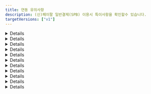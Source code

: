 ```yaml
---
title: 연동 유의사항
description: (신)페이팔 일반결제(SPB) 이용시 특이사항을 확인할수 있습니다.
targetVersions: ["v1"]
---
```




<Details>
  <p slot="summary">결제수단을 알수 없음</p>

  페이팔을 통해 카드 결제 외 BanContact, BLIK, eps, giropay 등 다양한 결제 수단으로 결제가 가능하지만,
  <mark style="color:red;">**페이팔이 승인 된 결제 수단을 알려주지 않기 때문**</mark>에 페이팔의 모든 결제 건의 결제 수단은 paypal로 일괄 저장됩니다.
</Details>

<Details>
  <p slot="summary">할부 결제 여부와 할부 개월수를 알 수 없음</p>

  Pay Later를 이용하면 할부 결제가 가능합니다. 하지만 <mark style="color:red;">**페이팔이 승인 된 할부 정보를 알려주지 않기 때문**</mark>에
  실제로 할부로 결제가 됐는지, 됐다면 몇 개월 할부로 결제 됐는지 알 수 없습니다.
</Details>

<Details>
  <p slot="summary">접속한 국가에 따라 렌더링 되는 결제 버튼이 다름</p>

  페이팔은 <mark style="color:red;">**구매자가 접속한 나라에 따라 이용 가능한 결제 수단이 달라지는 방식**</mark>입니다.
  따라서 구매자가 접속한 나라에 따라 렌더링 되는 버튼의 종류와 개수가 달라집니다.

  <div class="items-center gap-2 md:flex">
    <Figure src="/gitbook-assets/ko/image (3) (1).png" />

    <Figure src="/gitbook-assets/ko/image (47).png" />
  </div>
</Details>

<Details>
  <p slot="summary">회원 / 비회원 결제 플로우가 다름</p>

  페이팔은 네이버페이와 같이 구매자가 페이팔에 가입한 계정으로 로그인한 후
  등록된 결제 수단(없다면 새로 등록 또는 카드 정보 직접 입력)으로 결제를 하는 방식입니다.

  페이팔에 가입되어있지 않은 구매자도 비회원으로 결제가 가능하지만,
  회원으로 로그인했을 때와 사용 가능한 결제 수단과 렌더링 되는 결제창에 다소 차이가 있습니다.
  회원 / 비회원간 적용/사용 가능한 기능 차이를 간략하게 정리하면 아래와 같습니다.

  <Figure src="/gitbook-assets/ko/image (38).png" />
</Details>

<Details>
  <p slot="summary">Pay Later 버튼은 enable-funding 파라미터에 반드시 paylater를 넣어야 렌더링 됨</p>

  페이팔은 할부 결제를 Pay Later로 부르고 있습니다.
  포트원은 Pay Later를 버튼 형태로 제공하고 있으며, **해당 버튼을 렌더링 하기 위해서는 enable-funding 파라미터에 `paylater` 값을 반드시 넣어주셔야** 합니다.
  넣지 않으면 Pay Later를 지원하는 국가에서 접속한다고 하더라도 자동으로 렌더링 되지 않습니다. (단, 미국 제외)

  ```tsx
  IMP.loadUI({
    // ...중략
    bypass: {
      paypal_v2: {
        //  ...중략
        "enable-funding": "paylater",
      },
    },
  });
  ```

  Pay Later Button은 기본적으로 **구매자가 접속한 국가에 따라 해당 국가에 맞는 버튼이 렌더링** 되며,
  **Pay Later 기능을 제공하지 않는 국가에서 접속했을 땐** enable-funding 파라미터에 `paylater` 값을 전달해도 **Pay Later 버튼이 렌더링되지 않**습니다.

  <Figure src="/gitbook-assets/ko/image (23) (1).png" caption="접속 국가: 벨기에 enable-funding: “paylater” → 아무 버튼도 렌더링 되지 않음" />

  <Figure src="/gitbook-assets/ko/image (12).png" caption="접속 국가: 프랑스  enable-funding: “paylater” → 4X Paypal 버튼이 렌더링 됨" />

  <Figure src="/gitbook-assets/ko/image (15) (1).png" caption="접속 국가: 이탈리아 enable-funding: “paylater” → Paga in 3 rate 버튼이 렌더링 됨" />
</Details>

<Details>
  <p slot="summary">Pay Later를 지원하는 국가 별로 페이팔 계정을 별도로 만들어야 함</p>

  Pay Later로 결제가 가능한 국가와 통화는 매우 제한적이며 그 방식 또한 국가 별로 상이합니다. 자세한 내용은 아래 국가별 정책을 참고해주세요.

  - **US(미국) / USD(달러)**

    - Pay in 4

      Eligible US buyers can pay in four interest-free payments for purchases of $30 to $1,500.

      30 \~ 1,500 달러 결제시에 4개월 무이자 할부

      - 자세히 보기 (ex. 700달러 결제)

        <Figure src="https://s3-us-west-2.amazonaws.com/secure.notion-static.com/acc5bc45-cafc-4e75-a524-e450957505ce/Untitled.png" />

    - Pay Monthly

      Eligible US buyers can pay in 6, 12, or 24 monthly installments for purchases of $199 to $10,000.

      199 \~ 10,000 달러 결제시 6, 12, 24개월 (유이자) 할부 중 선택하는 방식

      - 자세히 보기 (ex. 700달러 결제)

        <Figure src="https://s3-us-west-2.amazonaws.com/secure.notion-static.com/c7c3f372-0a34-41f0-a815-2d5c3b9d6308/Untitled.png" />

  - **AU(호주) / AUD(호주 달러)**

    - Pay in 4

      Pay Later in Australia includes Pay in 4, which eligible AU buyers can use to pay in four interest-free payments for purchases of $30 to $2,000 AUD. The first payment is due at the time of the transaction, and subsequent payments are due every two weeks.

      30 \~ 2,000 호주 달러까지의 결제 건에 대해 2주마다 4번에 걸쳐 결제

      - 자세히 보기 (ex. AUD 호주 달러 결제)

        <Figure src="https://s3-us-west-2.amazonaws.com/secure.notion-static.com/f4f4c7d2-cf5d-4866-b01b-8995bbf84b69/Untitled.png" />

  - **GE(독일) / EUR(유로화)**

    - PayPal Ratenzahlung

      Eligible German buyers can pay in 3, 6, 12, or 24 monthly installments for purchases of 99€ to 5,000€.

      99 \~ 5,000 유로까지의 결제 건에 대해 3, 6, 12, 24개월 (유이자) 할부 중 선택하는 방식

      - 자세히 보기 (ex. 700 유로 결제)

        <Figure src="https://s3-us-west-2.amazonaws.com/secure.notion-static.com/31cf7e44-e640-438f-9622-96c75852d8c0/Untitled.png" />

    - Pay in 30

      Eligible German buyers can pay within 30 days for purchases of 1€ to 1,000€.

      1 \~ 1,000 유로까지의 결제 건에 대해 30일 안에 결제하는 방식. 30일 안에 자동으로 결제 될 은행 계좌(IBAN, International Bank Account Number)를 등록해야 한다.

  - **ES(스페인) / EUR(유로화)**

    - Pay in 3 installments

      Pay Later in Spain includes Pay in 3 instalments, which eligible buyers in Spain can use to pay in three interest-free payments for purchases of 30€ – 2,000€. The first payment is due at the time of the transaction, and subsequent payments are due every month.

      30 \~ 2,000 유료까지의 결제 건에 대해 3개월 무이자 할부

      - 자세히 보기 (ex. 700 유로 결제)

        <Figure src="https://s3-us-west-2.amazonaws.com/secure.notion-static.com/2f9b28c1-8827-4379-8334-3556c29f864f/Untitled.png" />

  - **IT(이탈리아) / EUR(유로화)**

    - Pay in 3 installments

      Pay Later in Italy includes Pay in 3 installments, which eligible buyers in Italy can use to pay in three interest-free payments for purchases of 30€ – 2,000€. The first payment is due at the time of the transaction, and subsequent payments are due every month.

      30 \~ 2,000 유료까지의 결제 건에 대해 3개월 무이자 할부

      - 자세히 보기 (ex. 700 유로 결제)

        <Figure src="https://s3-us-west-2.amazonaws.com/secure.notion-static.com/897a5e73-1301-4f45-af1a-a6638a946181/Untitled.png" />

  - **FR(프랑스) / EUR(유로화)**

    - Pay in 4X

      Pay Later in France includes Pay in 4X, which is an installment offer that allows consumers to spread the cost of a purchases across four equal payments for transactions between 30€ – 2,000€. The first payment is due at the time of the transaction. The subsequent payments spread across 90 days.

      30 \~ 2,000유로까지의 결제 금액에 대해 90일에 걸쳐 4번 분할 무이자 결제

      - 자세히 보기 (ex. 700유로 결제)

        <Figure src="https://s3-us-west-2.amazonaws.com/secure.notion-static.com/8b2f9dd7-8301-4435-b4f0-db4cfe9eb95f/Untitled.png" />

  - **GB(영국) / GBP(영국 파운드화)**

    - Pay in 3

      Eligible UK buyers can pay in three interest-free payments for purchases of £30 – £2,000.

      30 \~ 2,000 파운드까지의 결제 금액에 대해 3개월 무이자 할부

      - 자세히 보기(ex. 700 파운드 결제)

        <Figure src="https://s3-us-west-2.amazonaws.com/secure.notion-static.com/b570364a-807e-48df-89f5-a4b6e56aa8a4/Untitled.png" />

    - PayPal Credit - Eligible UK buyers receive a revolving line of credit that they can use to pay over time. PayPal Credit offers either 0% interest for 4 months on purchases over £99 or a merchant-specific Installment offers. For the 0% interest for 4 months offer, any remaining balance due after the promotional period or any transactions under £99 are charged interest at the standard variable rate. Terms and conditions apply.

      99 파운드 이상의 결제 금액에 대해 첫 4개월 간 무이자 할부. 4개월 이상 할부 결제 시 5개월째부터는 유이자 할부 적용

  즉, 예를 들어 고객사가 독일, 스페인, 이탈리아 이렇게 3개 나라에 대해 서비스를 제공하고 각 나라별 Pay Later 기능도 함께 제공한다고 가정합니다. 이 경우 고객사는 독일, 스페인, 이탈리아용 **페이팔 머천트 계정을 각각 따로 만들어야** 합니다.

  가입 후 부여 받은 페이팔 Account ID(IMP.loadUI 함수 호출시 pg 파라미터로 전달)가 각각 D, E, I라고 한다면, **고객사는 구매자가 접속한 국가에 따라 올바른 Account ID를 전달해야** 합니다. 즉, 구매자가 독일에서 접속 한 경우엔 pg: “paypal\_v2.D”, 스페인에서 접속 한 경우에는 pg: “paypal\_v2.E” 마지막으로 이탈리아에서 접속 한 경우에는 pg: “paypal\_v2.I”로 입력해줘야합니다.
</Details>

<Details>
  <p slot="summary">Pay Later 버튼을 클릭했을때 렌더링 되는 화면은 구매자의 국가를 따라 감</p>

  페이팔은 머천트든 구매자든 가입시 국가를 설정하도록 되어있습니다. **Pay Later 버튼을 클릭했을때 렌더링 되는 화면은 구매자가 페이팔에 가입시 설정한 국가에 따라 달라집**니다.

  예를 들어 Pay Later 버튼이 프랑스 용 4X PayPal이라고 하더라도, 미국 구매자 계정으로 로그인을 하면 미국의 Pay Later 정책이 적용 된 (미국의 Pay Later 버튼을 클릭했을때 나오는 화면과 동일한) 화면이 렌더링 됩니다.

  <div class="items-center gap-2 md:flex">
    <Figure src="/gitbook-assets/ko/image (51).png" caption="프랑스용 Pay Later 버튼을 누르고 미국으로 설정 된 페이팔 계정으로 로그인 한 경우, 미국의 Pay Later 정책(Pay in 4, Pay Monthly)이 적용 된 화면이 렌더링 됨 (언어도 영어)" />

    <Figure src="/gitbook-assets/ko/image (58).png" caption="프랑스용 Pay Later 버튼을 누르고 프랑스로 설정 된 페이팔 계정으로 로그인 한 경우, 정상적으로 프랑스의 Pay Later 정책이 적용 된 화면이 렌더링 됨 (언어도 프랑스어)" />
  </div>

  단, 구매자 계정에 설정 된 국가가 Pay Later를 제공하지 않는 국가인 경우, 일반 카드 결제 화면이 렌더링됩니다. 예를 들어 위와 같이 프랑스 용 Pay Later 버튼을 클릭한 후 Pay Later 를 제공하지 않는 한국 계정으로 로그인하면 일반 카드 결제 화면이 렌더링 됩니다.
</Details>

<Details>
  <p slot="summary">enable-funding 파라미터에 Alternative Method 식별자를 필수로 입력해야 하는 경우가 있음</p>

  IMP.loadUI 함수를 호출해 페이팔 결제 버튼을 렌더링하면 구매자가 접속한 국가에 따라 이용 가능한 버튼들이 자동으로 렌더링 됩니다. 하지만 **일부 버튼의 경우엔 자동으로 렌더링되지 않고 있으며 그 기준이 매우 불명확해 페이팔에 확인 요청을 드린 상태**입니다.

  따라서 현재로서는 나라별로 지원 가능한 Alternative Method 식별자를 enable-funding 파라미터에 아래와 같이 comma(,)로 구분 된 string(문자열) 형식으로 넣어주셔야 정상적으로 렌더링 됩니다.

  💡 예) enable-funding: “paylater,bancontact”

  렌더링 할 수 있는 버튼의 종류는 아래와 같습니다.

  <Figure src="/gitbook-assets/ko/image (53).png" />
</Details>

<Details>
  <p slot="summary">배송지 국가가 해당 Alternative Method 지원 국가와 일치해야 함</p>

  페이팔은 기본적으로 구매자가 페이팔에 가입할때 입력 한 배송 주소를 결제 창에 자동으로 입력해줍니다. 만약 이 배송 주소를 override하고 싶다면 purchase\_units\[].shipping.address 파라미터에 override할 주소를 입력하면 됩니다.

  이때 국가 코드(purchase\_units\[].shipping.address.country\_code)는 필수 입력인데 **Alternative Method로 결제시에는 이 country\_code가 해당 Alternative Method 결제가 불가능한 나라인 경우엔 결제가 불가능**하기 때문에 주의가 요구됩니다.

  예를 들어 벨기에(국가코드 BE)에서만 사용 가능한 BanContact로 결제시, purchase\_units\[].shipping.address.country\_code를 BE가 아닌 다른 값으로 입력하고 BanContact 버튼을 누르면 아래와 같은 일반 카드 결제 화면이 렌더링 됩니다.

  <Figure src="/gitbook-assets/ko/image (26).png" />
</Details>

<Details>
  <p slot="summary">파라미터 유의사항</p>

  **`name`**

  주문명은 비회원으로 결제시에만 결제창에 표기 됩니다.

  <div class="items-center gap-2 md:flex">
    <Figure src="/gitbook-assets/ko/image (62).png" />

    <Figure src="/gitbook-assets/ko/image (56).png" />
  </div>

  회원으로 결제시에는 결제창에 표기되지 않습니다.

  <div class="items-center gap-2 md:flex">
    <Figure src="/gitbook-assets/ko/image (66).png" />

    <Figure src="/gitbook-assets/ko/image (52).png" />
  </div>

  **`pg`**

  필수 입력이며 페이팔의 경우 `paypal_v2` 또는 `paypal_v2.{페이팔 Account ID}`를 입력해야 합니다. **paypal로 입력시 페이팔 SPB가 아닌 페이팔 Express Checkout으로 인식**됩니다.

  **`pay_method`**

  `paypal`만 입력 가능하며 다른 값을 입력하면 “페이팔에서 제공하지 않는 결제 수단입니다.”라는 에러 메시지와 함께 결제창이 호출되지 않습니다.

  또한 pay\_method를 `paypal`로 입력 후 카드, 계좌 등 어떤 결제 수단으로 결제를 해도 결제 수단은 무조건 `paypal`로 저장됩니다. 이는 페이팔이 실제 결제 된 수단을 구분해 알려주지 않고 모두 `paypal`로 일괄 응답해주기 때문입니다.

  **`buyer_tel`**

  구매자의 휴대폰 번호를 의미하며 [E164 형식](https://www.itu.int/rec/T-REC-E.164-201011-I/en)으로 입력해주셔야 합니다. 예를 들어 01012345678이라는 휴대폰 번호를 갖는 한국 사용자는 국가 번호 82와 앞에 0을 제외한 10123456778을 입력하셔야 합니다. 입력 된 휴대폰 번호는 페이팔 비회원으로 결제시 연락처 정보에 자동 입력됩니다.

  <Figure src="/gitbook-assets/ko/image (6) (1).png" />

  만약 접속 국가 형식과 맞지 않는 휴대폰 번호를 입력한 경우엔 무시(자동 완성 되지 않음)됩니다. 예를 들어 미국에서 접속했는데 한국식 번호인 “1012345678”을 입력하면 자동 완성되지 않으며 미국식 번호인 “8317578646”을 입력하면 자동 완성됩니다.

  **`products`**

  구매 상품 상세 정보를 의미하며 전달 한 값 중 name(상품 명), quantity(상품 수량), unitPrice(상품 단위 금액)만 결제창에 표기됩니다. **페이팔은 해당 파라미터 입력을 강력 권장**하고 있으니, 되도록 입력해주시기 바랍니다.

  ```json
  {
    "products": [
      {
        "id": "1666779119262",
        "name": "시그니처 핫 초콜릿",
        "code": "DRINK_SIGNITURE_HOT_CHOCOLATE",
        "unitPrice": 5700,
        "quantity": 2,
        "tag": "TAG-1"
      },
      {
        "id": "1666779134572",
        "name": "아이스 아메리카노",
        "code": "DRINK_AMERICANO",
        "unitPrice": 4800,
        "quantity": 3,
        "tag": "TAG-2"
      }
    ]
  }
  ```

  <div class="items-center gap-2 md:flex">
    <Figure src="/gitbook-assets/ko/image (31) (1).png" />

    <Figure src="/gitbook-assets/ko/image (71).png" />
  </div>

  💡 **각 상품의 수량 \* 단위 가격의 총 합이 주문 총 금액과 반드시 일치해야**합니다. 일치하지 않는 경우 에러 메시지가 리턴되면서 결제창이 호출되지 않습니다. 예를 들어 위 예시의 경우 5,700달러 \* 2개 + 4,800달러 \* 3개 = 총 합 25,800달러이기 때문에 주문 총 금액(amount)를 25800으로 입력해야 합니다.

  **`currency`**

  결제 통화를 의미합니다. 페이팔의 경우 사용 가능한 통화는 아래와 같으며, 페이팔에서 사용 불가능한 통화로 결제 시도시 에러 메시지가 리턴되며 결제창이 호출되지 않습니다.

  <Figure src="/gitbook-assets/ko/image (9).png" />

  간혹, 접속 국가나 결제 수단에 따라 사용 가능한 통화가 정해져있는 경우가 있는데 이 경우 사용 불가능한 통화를 입력하면 에러 메시지가 리턴되면서 결제창이 호출되지 않습니다.

  **`digital`**

  컨텐츠 상품 판매 시, 실물 여부 파라미터인 digital의 값에 따라 배송 주소 입력 칸의 유/무가 달라집니다.

  **digital이 false인 경우**

  <Figure src={image1} />

  **digital이 true인 경우**

  <Figure src={image2} />

  **`buyer_first_name, buyer_last_name`**

  `buyer_first_name`과 `buyer_last_name`은 페이팔 **비회원으로 결제시** 결제창 내 자동 입력 될 청구 인(payer)의 이름 정보입니다. 회원으로 결제시에는 **회원 가입시 입력 한 이름 정보가 자동으로 입력**되기 때문에 buyer\_first\_name과 buyer\_last\_name으로 override 되지 않습니다.

  페이팔은 해외 결제이기 때문에 이름 전체를 의미하는 기존 buyer\_name 파라미터 대신 buyer\_fist\_name(이름)과 buyer\_last\_name(성)을 구분해 입력해 주셔야 결제창 내 정상적으로 자동 입력됩니다.

  <Figure src="/gitbook-assets/ko/image (13).png" />

  **`bypass.paypal_v2.style`**

  페이팔 결제 버튼을 커스터마이징 하기 위한 파라미터입니다. 자세한 내용은 페이팔에서 제공하는 문서([https://developer.paypal.com/sdk/js/reference/#link-style](https://developer.paypal.com/sdk/js/reference/#link-style))를 참고하세요.

  **hotizontal 스타일 적용시 버튼이 최대 2개까지 밖에 렌더링 되지 않음**

  페이팔 버튼은 기본적으로 vertical(수직)로 렌더링 되지만, 아래와 같이 bypass 파라미터를 사용하면 horizontal(수평)로 렌더링 시킬 수 있습니다.

  ```tsx
  IMP.loadUI(
    {
      // ...중략
      bypass: {
        paypal_v2: {
          style: {
            // ...중략
            layout: "horizontal",
          },
        },
      },
    },
    // 콜백 함수
  );
  ```

  단, 이 경우 버튼이 최대 2개까지만 렌더링 되기 때문에, 페이팔에서도 layout을 horizontal이 아닌 vertical로 설정하도록 권고하고 있습니다.

  <div class="items-center gap-2 md:flex">
    <Figure src="/gitbook-assets/ko/image (34).png" />

    <Figure src="/gitbook-assets/ko/image (1) (1).png" />
  </div>

  **`bypass.paypal_v2.enable-funding`**

  렌더링을 허용할 페이팔 버튼 종류를 comma(,) separated string으로 표현한 값으로 가능한 모든 종류는 아래와 같습니다.

  <Figure src="/gitbook-assets/ko/image (55).png" />

  <div class="items-center gap-2 md:flex">
    <Figure src="/gitbook-assets/ko/image (29).png" caption="접속 국가: 독일 enable-funding: “paylater”" />

    <Figure src="/gitbook-assets/ko/image (81).png" caption="접속 국가: 독일 enable-funding: “paylater”" />
  </div>

  <div class="items-center gap-2 md:flex">
    <Figure src="/gitbook-assets/ko/image (75).png" caption="접속 국가: 한국" />

    <Figure src="/gitbook-assets/ko/image (2) (2).png" caption="접속 국가: 이탈리아 enable-funding: “paylater”" />
  </div>

  **`bypass.paypal_v2.disable-funding`**

  렌더링을 허용 하지 않을 페이팔 버튼 종류를 comma(,) separated string으로 표현한 값으로 가능한 모든 종류는 enable-funding과 동일합니다.

  <div class="items-center gap-2 md:flex">
    <Figure src="/gitbook-assets/ko/image (36).png" caption="접속 국가: 이탈리아 enable-funding: “paylater”" />

    <Figure src="/gitbook-assets/ko/image (25).png" caption="접속 국가: 이탈리아 enable-funding: “paylater” disable-funding: “mybank”" />
  </div>

  **`bypass.paypal_v2.purchase_units`**

  페이팔 주문 상세 정보를 의미하는 배열로 각각의 element에 배송 정보를 담을 수 있습니다.

  💡 포트원을 통해 페이팔을 연동하는 고객사는 **purchase\_units의 길이가 항상 0 또는 1이어야** 합니다.

  페이팔은 구매자가 페이팔에 가입할때 입력 한 배송주소를 결제창에 기본적으로 렌더링하지만, 이를 override하고 싶을때 purchase\_units\[].shipping.address에 override할 주소를 입력할 수 있습니다. 단, **주소가 유효하지 않거나 address\_line\_1을 입력하지 않은 경우엔 override가 되지 않**습니다.

  💡 배송 정보 중 `admin_area_2`와 `country_code`는 필수 입력입니다.

  purchase\_units\[]에 입력 된 배송 정보는 기본적으로 결제창에 자동 완성되지만, 페이팔 회원으로 결제할 때와 비회원으로 결제할 때 각각 다른 정책이 적용됩니다.

  - **페이팔 회원으로 결제시**

    - **shipping.address 정보 미입력**

      <Figure src="/gitbook-assets/ko/image (16) (1).png" caption="bypass.paypal\_v2.purchase\_units\[\].shipping 미입력 → 가입시 설정한 배송 주소로 자동 입력 됨" />

    - **shipping.address 정보 입력**

      ```json
      {
        "bypass": {
          "paypal_v2": {
            // ...중략
            "purchase_units": [{
              "shipping": {
                "address": { // 상품 수령 주소
                  "address_line_1": "세종대로 110", // 도로명 주소
                  "address_line_2": "서울특별시청", // 아파트 동 호수
                  "admin_area_1": "서울특별시", // 주(CA, NY)
                  "admin_area_2": "중구", // 시(Los Angeles, New York)
                  "postal_code": "04524", // 상품 수령지 우편번호
                  "country_code": "KR", // [필수 입력] 상품 수령지 국가 코드
                },
                "name": {
                  "full_name": "홍길동" // 상품 수령인 이름
                }
              }
            }]
          } // end-of paypal_v2
        } // end-of-bypass
      }
      ```

  <Figure src="/gitbook-assets/ko/image (21).png" caption="bypass.paypal\_v2.purchase\_units\[\].shipping 입력 → 입력한 배송 주소로 override 됨" />

  - **페이팔 비회원으로 결제시**

    - **payer.address 정보 미입력 && shipping.address 정보 입력**

      구매자의 청구 주소(bypass.paypal\_v2.payer.address)를 입력하지 않고 배송 주소(bypass.paypal\_v2.shipping.address)만 입력 한 경우엔, 청구 주소란에 배송 주소가 자동 완성됩니다.

      ```json
      {
        "bypass": {
          "paypal_v2": {
            // ...중략
            "purchase_units": [{
              "shipping": {
                "address": { // 상품 수령 주소
                  "address_line_1": "세종대로 110", // 도로명 주소
                  "address_line_2": "서울특별시청", // 아파트 동 호수
                  "admin_area_1": "서울특별시", // 주(CA, NY)
                  "admin_area_2": "중구", // 시(Los Angeles, New York)
                  "postal_code": "04524", // 상품 수령지 우편번호
                  "country_code": "KR", // [필수 입력] 상품 수령지 국가 코드
                },
                "name": {
                  "full_name": "홍길동" // 상품 수령인 이름
                }
              }
            }],
          } // end-of paypal_v2
        } // end-of-bypass
      }
      ```

  <div class="items-center gap-2 md:flex">
    <Figure src="/gitbook-assets/ko/image (11) (1).png" caption="[체크박스 선택 된 모습] payer 정보 없이 shipping 정보만 입력한 경우, 청구 주소에 shipping 정보가 자동 입력됩니다." />

    <Figure src="/gitbook-assets/ko/image (5) (3).png" caption="[체크박스 해제 된 모습] payer 정보 없이 shipping 정보만 입력한 경우, 청구 주소와 배송 주소에 모두 shipping 정보가 자동 입력됩니다." />
  </div>

  - **payer.address 정보 입력 && shipping.address 정보 입력**

    구매자의 청구 주소(bypass.paypal\_v2.payer.address)와 배송 주소(bypass.paypal\_v2.shipping.address)를 모두 입력한 경우엔, “청구 주소와 동일한 배송주소” 체크박스를 해제했을때 하단에 렌더링 되는 배송 정보란에 배송 주소가 자동 완성됩니다.

    ```json
    {
      "bypass": {
        "paypal_v2": {
          // ...중략
          "purchase_units": [{
            "shipping": {
              "address": { // 상품 수령 주소
                "address_line_1": "세종대로 110", // 도로명 주소
                "address_line_2": "서울특별시청", // 아파트 동 호수
                "admin_area_1": "서울특별시", // 주(CA, NY)
                "admin_area_2": "중구", // 시(Los Angeles, New York)
                "postal_code": "04524", // 상품 수령지 우편번호
                "country_code": "KR", // [필수 입력] 상품 수령지 국가 코드
              },
              "name": {
                "full_name": "홍길동" // 상품 수령인 이름
              }
            }
          }],
          "payer": {
            "address": {
              "address_line_1": "고산자로 270", // 도로명 주소
              "address_line_2": "성동구청", // 아파트 동 호수
              "admin_area_1": "서울특별시", // 주(CA, NY)
              "admin_area_2": "성동구", // 시(Los Angeles, New York)
              "postal_code": "04750", // 상품 수령지 우편번호
              "country_code": "KR", // [필수 입력] 상품 수령지 국가 코드
            }
          }
        } // end-of paypal_v2
      } // end-of-bypass
    }
    ```

  <div class="items-center gap-2 md:flex">
    <Figure src="/gitbook-assets/ko/image (45).png" caption="[체크박스 선택 된 모습] payer 정보와 shipping 정보를 모두 입력한 경우, 청구 주소란에 payer 정보가 자동 입력됩니다." />

    <Figure src="/gitbook-assets/ko/image (68).png" caption="[체크박스 해제 된 모습] payer 정보와 shipping 정보를 모두 입력한 경우, payer 정보는 청구 주소란에 shipping 정보는 배송 주소란에 정상적으로 자동 입력됩니다." />
  </div>

  - shipping.address 국가가 접속 국가와 일치하지 않는 경우

    페이팔 결제창에 렌더링 되는 주소 형식은 구매자의 접속 국가에 따라 결정됩니다. 배송 주소의 국가와 구매자의 접속 국가를 다른 경우, 국가 간 주소 체계가 다르기 때문에 정상적으로 자동입력 되지 않으니, 이 점 유념해주시기 바랍니다.

  - <Figure src="/gitbook-assets/ko/image (24) (1).png" caption="미국에서 접속시, payer 정보와 shipping 정보를 모두 한국으로 입력한 경우 청구 주소는 일부만 자동 입력되고 배송 주소는 아예 자동 입력이 되지 않습니다." />

  **`bypass.paypal_v2.payer.tax_info`**

  구매자의 세금 정보로 브라질(에서 접속한 또는 브라질 계정으로 로그인 한) 구매자에 한 해 필수 입력입니다.

  **`bypass.paypal_v2.payer.address`**

  구매자의 결제 금액 청구지 주소를 의미하며, 전달한 파라미터는 페이팔 결제창 내 청구지 주소(billing address) 정보에 자동으로 입력됩니다.

  💡 <mark style="color:red;">**청구 주소 정보 중**</mark> <mark style="color:red;">**`country_code`**</mark><mark style="color:red;">**는 필수 입력입니다.**</mark>

  단, 페이팔 비 회원으로 결제시에만 해당되며, 회원으로 결제시에는 회원 가입시 입력한 billing address가 자동 입력되기 때문에 해당 파라미터는 무시됩니다.

  - **페이팔 회원으로 결제시**

    - payer.address 정보 입력

      입력 된 정보는 무시되고 페이팔 가입시 기입한 구매자의 청구 주소가 자동 입력됩니다.

      ```json
      {
        "bypass": {
          "paypal_v2": {
            // ...중략
            "payer": {
              "address": {
                "address_line_1": "200 N Spring St", // 도로명 주소
                "address_line_2": "Los Angeles City Hall", // 아파트 동 호수
                "admin_area_1": "CA", // 주(CA, NY)
                "admin_area_2": "Los Angeles", // 시(Los Angeles, New York)
                "postal_code": "90012", // 상품 수령지 우편번호
                "country_code": "US" // [필수 입력] 상품 수령지 국가 코드
              }
            }
          } // end-of paypal_v2
        } // end-of-bypass
      }
      ```

      <Figure src="/gitbook-assets/ko/image (3) (3).png" />

      ![payer.address를 입력했으나 페이팔 가입시 기입한 정보로 자동 입력됩니다.](https://s3-us-west-2.amazonaws.com/secure.notion-static.com/204c59fb-cb39-42fe-9920-d55f9e1f6291/Untitled.png)

    - payer.address를 입력했으나 페이팔 가입시 기입한 정보로 자동 입력됩니다.

  - **페이팔 비회원으로 결제시**

    - payer.address 정보 입력

      입력 된 정보가 구매자의 청구 주소지란에 자동 입력됩니다.

      ```json
      {
        "bypass": {
          "paypal_v2": {
            // ...중략
            "payer": {
              "address": {
                "address_line_1": "200 N Spring St", // 도로명 주소
                "address_line_2": "Los Angeles City Hall", // 아파트 동 호수
                "admin_area_1": "CA", // 주(CA, NY)
                "admin_area_2": "Los Angeles", // 시(Los Angeles, New York)
                "postal_code": "90012", // 상품 수령지 우편번호
                "country_code": "US", // [필수 입력] 상품 수령지 국가 코드
              }
            }
          } // end-of paypal_v2
        } // end-of-bypass
      }
      ```

    <Figure src="/gitbook-assets/ko/image (14).png" />

  **payer.address 국가가 접속 국가와 일치하지 않는 경우**

  - 페이팔 결제창에 렌더링 되는 주소 형식은 구매자의 접속 국가에 따라 결정됩니다. 청구 주소의 국가와 구매자의 접속 국가가 다른 경우, 국가 간 주소 체계가 다르기 때문에 정상적으로 자동 입력 되지 않으니, 이 점 유념해주시기 바랍니다.

  <Figure src="/gitbook-assets/ko/image (59).png" caption="미국에서 접속시, payer.address 정보를 한국으로 입력한 경우 청구 주소는 일부만 자동 입력됩니다. state에 “서울특별시”가 없기 때문입니다." />
</Details>

<Details>
  <p slot="summary">사용 불가능한 파라미터</p>

  **`tax_free`**

  페이팔은 면세/복합과세를 지원하지 않기 때문에 tax\_free를 입력한 경우 “taxFreeAmount must be 0 in Paypal!”이라는 에러 메시지가 리턴되면서 결제창이 호출되지 않습니다.

  **`country`**

  결제 국가를 의미하는 country 파라미터로 페이팔 sandbox 모드에서만 유의미하며 **운영 모드에서는 구매자가 접속한 환경에 따라 자동 적용되기 때문에 전달한 파라미터가 무시**됩니다.

  예를 들어, country를 “US”로 입력했으나 구매자가 접속한 환경이 “KR(한국)”이라면 한국 사용자가 사용 가능한 결제 버튼들만 렌더링되기 때문에 Pay Later 버튼은 렌더링되지 않습니다.

  **`buyer_addr`**

  페이팔 결제창 내 표기되는 주소는 결제 금액 청구지(billing information address)와 상품 배송지(shipping address) 이렇게 2가지가 있습니다. 여기서 결제 금액 청구지의 경우 페이팔 회원으로 결제할때는 회원가입시 기입한 정보가 자동 입력되기 때문에 결제창에 노출되지 않으며, 비회원으로 결제할때만 전달 된 파라미터를 기준으로 결제창에 자동 입력됩니다.

  단, 이때의 주소는 총 5개의 영역으로 나누어진 상세 주소로 기존에 포트원이 제공하던 buyer\_addr 파라미터로는 커버가 불가능하므로 페이팔 전용 파라미터(`bypass.paypal_v2.payer.address`)를사용하셔야 합니다.

  ```json
  {
    "bypass": {
      "paypal_v2": {
        // ...중략
        "payer": {
          "address": {
            "address_line_1": "고산자로 270", // 도로명 주소
            "address_line_2": "성동구청", // 아파트 동 호수
            "admin_area_1": "서울특별시", // 주(CA, NY)
            "admin_area_2": "성동구", // 시(Los Angeles, New York)
            "postal_code": "04750", // 상품 수령지 우편번호
            "country_code": "KR", // [필수 입력] 상품 수령지 국가 코드
          }
        }
      } // end-of paypal_v2
    } // end-of-bypass
  }
  ```

  <div class="items-center gap-2 md:flex">
    <Figure src="/gitbook-assets/ko/image (77).png" caption="회원으로 결제시 청구 주소는 노출되지 않고 배송 주소만 노출되는 모습" />

    <Figure src="/gitbook-assets/ko/image (40).png" caption="비회원으로 결제시 전달한 파라미터대로 청구 주소가 자동 입력 된 화면" />
  </div>

  **`popup`**

  페이팔의 경우 결제창이 무조건 팝업으로 렌더링되기 때문에 해당 파라미터는 무시 됩니다.

  **`m_redirect_url`**

  페이팔의 경우 PC와 모바일 모두 팝업으로 결제창이 렌더링되기 때문에 결제 프로세스 종료시 모두 콜백 함수가 호촐됩니다. 따라서 m\_redirect\_url 파라미터는 무시됩니다.

  **`app_scheme`**

  페이팔의 경우 외부 앱으로 이동하는 경우가 없기 때문에 해당 파라미터는 무시됩니다.

  **`escrow`**

  페이팔의 경우 에스크로 결제를 지원하지 않기 때문에 해당 파라미터는 무시됩니다.

  **`language`**

  결제창 언어 설정을 의미하는 language 파라미터는 구매자가 접속한 환경에 따라 자동 적용되기 때문에 전달한 파라미터가 무시됩니다.

  **`bypass.isCulturalExpense`**

  페이팔의 경우 문화비 결제가 불가능하기 때문에 해당 파라미터는 무시됩니다.

  **`bypass.cashReceiptType`**

  페이팔의 경우 현금영수증 발급이 불가능하기 때문에 해당 파라미터는 무시됩니다.

  **`bypass.customerIdentifier`**

  페이팔의 경우 현금영수증 발급이 불가능하기 때문에 해당 파라미터는 무시됩니다.

  **`bypass.useInternationalFreeFromMall`**

  페이팔의 경우 상점 부담 무이자 할부가 불가능하기 때문에 해당 파라미터는 무시됩니다.

  **`card`**

  페이팔의 경우 카드사 다이렉트 호출, 상점 부담 무이자 할부, 렌더링 될 카드 종류 제어 등이 불가능하기 때문에 해당 파라미터는 무시됩니다.

  **`display`**

  페이팔의 경우 Pay Later Button으로 할부 결제가 가능하지만, 국가 그리고 결제 금액별로 가능한 할부 개월수가 정해져있기 때문에 결제창에 표시 될 카드 할부 개월수를 의미하는 display: \{ card\_quota } 파라미터는 무시됩니다.

  **`vbank_due`**

  페이팔의 경우 가상계좌 결제를 지원하지 않기 때문에 해당 파라미터는 무시됩니다.

  **`appCard`**

  페이팔의 경우 앱카드 결제가 불가능하기 때문에 해당 파라미터는 무시됩니다.

  **`useCardPoint`**

  페이팔의 경우 카드 포인트 결제가 불가능하기 때문에 해당 파라미터는 무시됩니다.

  **`period`**

  페이팔은 결제창 내 제공 기간 정보 노출을 지원하지 않아 해당 파라미터가 무시됩니다.

  **`storeDetails`**

  페이팔은 상점 세부 정보를 입력할 필요가 없기 때문에 해당 파라미터가 무시됩니다.
</Details>
